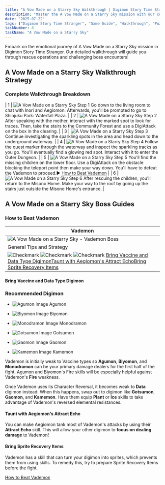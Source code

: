 ```yaml
---
title: "A Vow Made on a Starry Sky Walkthrough | Digimon Story Time Stranger"
description: "Master the A Vow Made on a Starry Sky mission with our comprehensive walkthrough. Learn battle strategies, game mechanics, and progression tips for Digimon Story Time Stranger."
date: "2025-07-22"
tags: ["Digimon Story Time Stranger", "Game Guide", "Walkthrough", "Puzzle Games", "Mobile Games"]
taskNumber: 8
taskName: "A Vow Made on a Starry Sky"
---
```


Embark on the emotional journey of A Vow Made on a Starry Sky mission in Digimon Story Time Stranger. Our detailed walkthrough will guide you through rescue operations and challenging boss encounters!

## A Vow Made on a Starry Sky Walkthrough Strategy

### Complete Walkthrough Breakdown
| 1 | ![A Vow Made on a Starry Sky Step 1](/images/walkthorough/2bce6b722e9c1925.webp) Go down to the living room to chat with Inori and Aegiomon. Afterwards, you'll be prompted to go to Shinjuku Park: Waterfall Plaza. |
| 2 | ![A Vow Made on a Starry Sky Step 2](/images/walkthorough/9867d20e416405c5.webp) After speaking with the mother, interact with the marked spot to look for traces. Then, take the stairs to the Community Forest and use a DigiAttack on the box in the clearing. |
| 3 | ![A Vow Made on a Starry Sky Step 3](/images/walkthorough/f50a56c255c090d9.webp) Continue investigating the sparkling spots in the area and head down to the underground waterway. |
| 4 | ![A Vow Made on a Starry Sky Step 4](/images/walkthorough/81e1f47ef7d56cc5.webp) Follow the quest marker through the waterway and inspect the sparkling tracks as you go. You'll eventually find a glowing red spot. Interact with it to enter the Outer Dungeon. |
| 5 | ![A Vow Made on a Starry Sky Step 5](/images/walkthorough/861a1ade50ae5ba8.webp) You'll find the missing children on the lower floor. Use a DigiAttack on the obstacle blocking the teleport point then make your way down. You'll have to defeat the Vademon to proceed.▶︎ [How to Beat Vademon](#hm_201) |
| 6 | ![A Vow Made on a Starry Sky Step 6](/images/walkthorough/d266a386568b98c6.webp) After rescuing the children, you'll return to the Misono Home. Make your way to the roof by going up the stairs just outside the Misono Home's entrance. |

## A Vow Made on a Starry Sky Boss Guides

### How to Beat Vademon

| Vademon |
| --- |
| ![A Vow Made on a Starry Sky - Vademon Boss](/images/walkthorough/3a21242d83584b83.webp) |
| General Tips and Strategy |
| ![Checkmark](/images/walkthorough/302062a858042a1d.webp) ![Checkmark](/images/walkthorough/302062a858042a1d.webp) ![Checkmark](/images/walkthorough/302062a858042a1d.webp) [Bring Vaccine and Data Type Digimon](#hs_1)[Taunt with Aegiomon's Attract Echo](#hs_2)[Bring Sprite Recovery Items](#hs_3) |

#### Bring Vaccine and Data Type Digimon

### Recommended Digimon

- ![[Agumon](https://game8.co/games/Digimon-Story-Time-Stranger/archives/555161) Image](https://img.game8.co/4294384/594b563b0d06347e199b7ea6bac9b8b9.png/show) Agumon
- ![[Biyomon](https://game8.co/games/Digimon-Story-Time-Stranger/archives/555199) Image](https://img.game8.co/4294391/df23149f85981f5cbb8c65ff6264366a.png/show) Biyomon
- ![[Monodramon](https://game8.co/games/Digimon-Story-Time-Stranger/archives/555194) Image](https://img.game8.co/4295337/caa628383b32d78b0b9b554caffdf06a.png/show) Monodramon

- ![[Gotsumon](https://game8.co/games/Digimon-Story-Time-Stranger/archives/555186) Image](https://img.game8.co/4294392/7efbefdf8b3d5af1055ed466999f6178.png/show) Gotsumon
- ![[Gaomon](https://game8.co/games/Digimon-Story-Time-Stranger/archives/555191) Image](https://img.game8.co/4295507/e8f549389d8d894a2629a5017e2d22ea.png/show) Gaomon
- ![[Kamemon](https://game8.co/games/Digimon-Story-Time-Stranger/archives/555188) Image](https://img.game8.co/4294382/1ccf7b629136f2a58cf81614f9e90c18.png/show) Kamemon

Vademon is initially weak to Vaccine types so **Agumon**, **Biyomon**, and **Monodramon** can be your primary damage dealers for the first half of the fight. Agumon and Biyomon's Fire skills will be especially helpful against Vademon's **Fire** weakness.

Once Vademon uses its Character Reversal, it becomes weak to **Data** digimon instead. When this happens, swap out to digimon like **Gotsumon**, **Gaomon**, and **Kamemon**. Have them equip **Plant** or **Ice** skills to take advantage of Vademon's reversed elemental resistances.

#### Taunt with Aegiomon's Attract Echo

You can make Aegiomon tank most of Vademon's attacks by using their **Attract Echo** skill. This will allow your other digimon to **focus on dealing damage** to Vademon!

#### Bring Sprite Recovery Items

Vademon has a skill that can turn your digimon into sprites, which prevents them from using skills. To remedy this, try to prepare Sprite Recovery Items before the fight.

[How to Beat Vademon](/games/Digimon-Story-Time-Stranger/archives/555298)